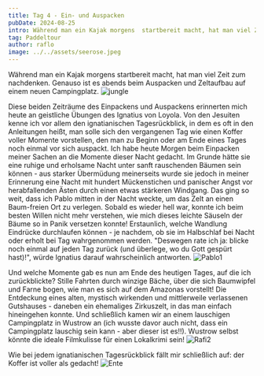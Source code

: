 ```yaml
---
title: Tag 4 - Ein- und Auspacken
pubDate: 2024-08-25
intro: Während man ein Kajak morgens  startbereit macht, hat man viel Zeit zum nachdenken. Genauso ist es abends beim Auspacken und Zeltaufbau auf einem neuen Campingplatz. 
tag: Paddeltour
author: raflo
image: ../../assets/seerose.jpeg
---
```


Während man ein Kajak morgens  startbereit macht, hat man viel Zeit zum nachdenken. Genauso ist es abends beim Auspacken und Zeltaufbau auf einem neuen Campingplatz. 
![jungle](../../assets/jungle.jpeg)

Diese beiden Zeiträume des Einpackens und Auspackens erinnerten mich heute an geistliche Übungen des Ignatius von Loyola. Von den Jesuiten kenne ich vor allem den ignatianischen Tagesrückblick, in dem es oft in den Anleitungen heißt, man solle sich den vergangenen Tag wie einen Koffer voller Momente vorstellen, den man zu Beginn oder am Ende eines Tages noch einmal vor sich auspackt. Ich habe heute Morgen beim Einpacken meiner Sachen an die Momente dieser Nacht gedacht. Im Grunde hätte sie eine  ruhige und erholsame Nacht unter sanft rauschenden Bäumen sein können - aus starker Übermüdung meinerseits wurde sie jedoch in meiner Erinnerung eine Nacht mit hundert Mückenstichen und panischer Angst vor herabfallenden Ästen durch einen etwas stärkeren Windgang. Das ging so weit, dass ich Pablo mitten in der Nacht weckte, um das Zelt an einen Baum-freien Ort zu verlegen. Sobald es wieder hell war, konnte ich beim besten Willen nicht mehr verstehen, wie mich dieses leichte Säuseln der Bäume so in Panik versetzen konnte! Erstaunlich, welche Wandlung Eindrücke durchlaufen können - je nachdem, ob sie im Halbschlaf bei Nacht oder erholt bei Tag wahrgenommen werden. "Deswegen rate ich ja: blicke noch einmal auf jeden Tag zurück (und überlege, wo du Gott gespürt hast)!", würde Ignatius darauf wahrscheinlich antworten.
![Pablo1](../../assets/pablo1.jpeg)


Und welche Momente gab es nun am Ende des heutigen Tages, auf die ich zurückblickte? Stille Fahrten durch winzige Bäche, über die sich Baumwipfel und Farne bogen, wie man es sich auf dem Amazonas vorstellt! Die Entdeckung eines alten, mystisch wirkenden und mittlerweile verlassenen Gutshauses - daneben ein ehemaliges Zirkuszelt, in das man einfach hineingehen konnte. Und schließlich kamen wir an einem lauschigen Campingplatz in Wustrow an (ich wusste davor auch nicht, dass ein Campingplatz lauschig sein kann - aber dieser ist es!!). Wustrow selbst könnte die ideale Filmkulisse für einen Lokalkrimi sein!
![Rafi2](../../assets/Rafi2.jpeg)

Wie bei jedem ignatianischen Tagesrückblick fällt mir schließlich auf: der Koffer ist voller als gedacht!
![Ente](../../assets/ente.jpeg)